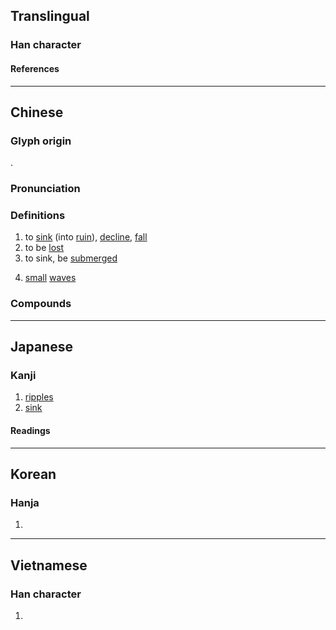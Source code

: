 {{also|沦}}
{{character info/new}}
==Translingual==

===Han character===
{{Han char|rn=85|rad=水|as=08|sn=11|four=38127|canj=EOMB|ids=⿰氵侖}}

====References====
{{Han ref|kx=0631.060|dkj=17675|dj=1033.100|hdz=31653.050|uh=6DEA}}

----

==Chinese==
{{zh-forms|s=沦}}

===Glyph origin===
{{Han etym}}
{{Han compound|水|侖|t1=water|c1=s|c2=p|ls=psc}}.

===Pronunciation===
{{zh-pron
|m=lún
|c=leon4
|h=pfs=
|md=
|mn=lûn
|w=
|mc=y
|oc=y
|cat=v,n
}}

===Definitions===
{{zh-hanzi}}

# to [[sink]] (into [[ruin]]), [[decline]], [[fall]]
# to be [[lost]]
# to sink, be [[submerge]]d
# {{lb|zh|of water}} [[small]] [[wave]]s

===Compounds===
{{zh-der|奫淪|沉淪|浹髓淪肌|浹髓淪膚|淪亡|淪喪|淪敗|淪替|淪棄|淪波舟|淪漣|淪漪|淪肌浹髓|淪胥|淪落|淪落人|淪跡|淪陷|淪陷區|混淪|渾淪|漂淪|鄧虜淪敦|隱淪|鱗淪|鶻淪}}

----

==Japanese==

===Kanji===
{{ja-kanji|grade=|rs=水08}}

# [[ripples]]
# [[sink]]

====Readings====
{{ja-readings
|goon=りん
|kanon=りん
|on=ろん
|kun=しず-む
}}

----

==Korean==

===Hanja===
{{ko-hanja|hangeul=[[륜]]>[[윤]], [[논]]|eumhun=|rv=ryun>yun, non|mr=ryun>yun, non|y=lyun>yun, non}}

# {{rfdef|ko|sort=水08}}

----

==Vietnamese==

===Han character===
{{vi-readings|rs=水08|reading=lún}}

# {{rfdef|vi|sort=水08}}